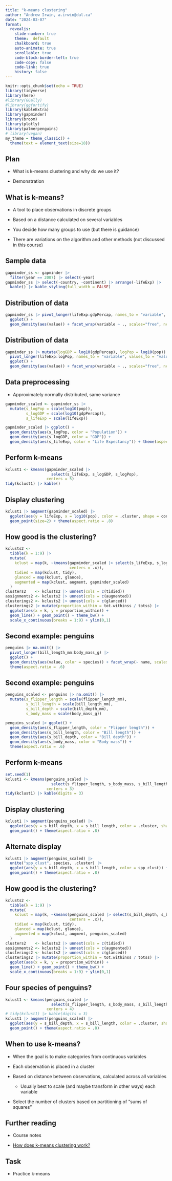 ```yaml
---
title: "k-means clustering"
author: "Andrew Irwin, a.irwin@dal.ca"
date: "2024-03-07"
format:
  revealjs:
    slide-number: true
    theme:  default
    chalkboard: true
    auto-animate: true
    scrollable: true
    code-block-border-left: true
    code-copy: false
    code-link: true
    history: false
---
```


```r
knitr::opts_chunk$set(echo = TRUE)
library(tidyverse)
library(here)
#library(GGally)
#library(ggfortify)
library(kableExtra)
library(gapminder)
library(broom)
library(plotly)
library(palmerpenguins)
# library(vegan)
my_theme = theme_classic() + 
  theme(text = element_text(size=18))
```

## Plan

* What is k-means clustering and why do we use it?

* Demonstration 


## What is k-means?

* A tool to place observations in discrete groups

* Based on a distance calculated on several variables

* You decide how many groups to use (but there is guidance)

* There are variations on the algorithm and other methods (not discussed in this course)

## Sample data

```r
gapminder_ss <- gapminder |>
  filter(year == 2007) |> select(-year)
gapminder_ss |> select(-country, -continent) |> arrange(-lifeExp) |>
  kable() |> kable_styling(full_width = FALSE)
```

## Distribution of data

```r
gapminder_ss |> pivot_longer(lifeExp:gdpPercap, names_to = "variable", values_to = "value") |>
  ggplot() +
  geom_density(aes(value)) + facet_wrap(variable ~ ., scales="free", ncol=1) + theme(aspect.ratio = .6)
```

## Distribution of data

```r
gapminder_ss |> mutate(logGDP = log10(gdpPercap), logPop = log10(pop)) |> select(lifeExp, logGDP, logPop, everything()) |>
  pivot_longer(lifeExp:logPop, names_to = "variable", values_to = "value") |>
  ggplot() +
  geom_density(aes(value)) + facet_wrap(variable ~ ., scales="free", ncol=1) + theme(aspect.ratio = .6)
```

## Data preprocessing

* Approximately normally distributed, same variance

```r
gapminder_scaled <- gapminder_ss |> 
  mutate(s_logPop = scale(log10(pop)), 
         s_logGDP = scale(log10(gdpPercap)),
         s_lifeExp = scale(lifeExp))
```
```r
gapminder_scaled |> ggplot() +
  geom_density(aes(s_logPop, color = "Population")) + 
  geom_density(aes(s_logGDP, color = "GDP")) + 
  geom_density(aes(s_lifeExp, color = "Life Expectancy")) + theme(aspect.ratio = .6)
```

## Perform k-means

```r
kclust1 <- kmeans(gapminder_scaled |>
                    select(s_lifeExp, s_logGDP, s_logPop),
                  centers = 5)
tidy(kclust1) |> kable()
```

## Display clustering

```r
kclust1 |> augment(gapminder_scaled) |>
  ggplot(aes(y = lifeExp, x = log10(pop), color = .cluster, shape = continent)) + 
  geom_point(size=2) + theme(aspect.ratio = .8)
```


## How good is the clustering?

```r
kclusts2 <- 
  tibble(k = 1:9) |>
  mutate(
    kclust = map(k, ~kmeans(gapminder_scaled |> select(s_lifeExp, s_logGDP, s_logPop),
                            centers = .x)),
    tidied = map(kclust, tidy),
    glanced = map(kclust, glance),
    augmented = map(kclust, augment, gapminder_scaled)
  )
clusters2    <- kclusts2 |> unnest(cols = c(tidied))
assignments2 <- kclusts2 |> unnest(cols = c(augmented))
clusterings2 <- kclusts2 |> unnest(cols = c(glanced))
clusterings2 |> mutate(proportion_within = tot.withinss / totss) |>
  ggplot(aes(x = k, y = proportion_within)) + 
  geom_line() + geom_point() + theme_bw() +
  scale_x_continuous(breaks = 1:9) + ylim(0,1)
```

## Second example: penguins

```r
penguins |> na.omit() |>
  pivot_longer(bill_length_mm:body_mass_g) |>
  ggplot() +
  geom_density(aes(value, color = species)) + facet_wrap(~ name, scales= "free") + 
  theme(aspect.ratio = .6)
```


## Second example: penguins

```r
penguins_scaled <- penguins |> na.omit() |>
  mutate(s_flipper_length = scale(flipper_length_mm), 
         s_bill_length = scale(bill_length_mm),
         s_bill_depth = scale(bill_depth_mm),
         s_body_mass = scale(body_mass_g))
```
```r
penguins_scaled |> ggplot() +
  geom_density(aes(s_flipper_length, color = "Flipper length")) + 
  geom_density(aes(s_bill_length, color = "Bill length")) + 
  geom_density(aes(s_bill_depth, color = "Bill depth")) + 
  geom_density(aes(s_body_mass, color = "Body mass")) + 
  theme(aspect.ratio = .6)
```

## Perform k-means

```r
set.seed(1)
kclust1 <- kmeans(penguins_scaled |>
                    select(s_flipper_length, s_body_mass, s_bill_length, s_bill_depth),
                  centers = 3)
tidy(kclust1) |> kable(digits = 3)
```

## Display clustering

```r
kclust1 |> augment(penguins_scaled) |>
  ggplot(aes(y = s_bill_depth, x = s_bill_length, color = .cluster, shape = species)) + 
  geom_point() + theme(aspect.ratio = .8)
```

## Alternate display 

```r
kclust1 |> augment(penguins_scaled) |>
  unite("spp_clust", species, .cluster) |>
  ggplot(aes(y = s_bill_depth, x = s_bill_length, color = spp_clust)) + 
  geom_point() + theme(aspect.ratio = .8)
```


## How good is the clustering?

```r
kclusts2 <- 
  tibble(k = 1:9) |>
  mutate(
    kclust = map(k, ~kmeans(penguins_scaled |> select(s_bill_depth, s_bill_length, s_body_mass, s_flipper_length),
                            centers = .x)),
    tidied = map(kclust, tidy),
    glanced = map(kclust, glance),
    augmented = map(kclust, augment, penguins_scaled)
  )
clusters2    <- kclusts2 |> unnest(cols = c(tidied))
assignments2 <- kclusts2 |> unnest(cols = c(augmented))
clusterings2 <- kclusts2 |> unnest(cols = c(glanced))
clusterings2 |> mutate(proportion_within = tot.withinss / totss) |>
  ggplot(aes(x = k, y = proportion_within)) + 
  geom_line() + geom_point() + theme_bw() +
  scale_x_continuous(breaks = 1:9) + ylim(0,1)
```

## Four species of penguins?

```r
kclust1 <- kmeans(penguins_scaled |>
                    select(s_flipper_length, s_body_mass, s_bill_length, s_bill_depth),
                  centers = 4)
# tidy(kclust1) |> kable(digits = 3)
kclust1 |> augment(penguins_scaled) |>
  ggplot(aes(y = s_bill_depth, x = s_bill_length, color = .cluster, shape = species)) + 
  geom_point() + theme(aspect.ratio = .8)
```

## When to use k-means?

* When the goal is to make categories from continuous variables

* Each observation is placed in a cluster

* Based on distance between observations, calculated across all variables

  * Usually best to scale (and maybe transform in other ways) each variable

* Select the number of clusters based on partitioning of "sums of squares"


## Further reading

* Course notes

* [How does k-means clustering work?](https://towardsdatascience.com/how-does-k-means-clustering-in-machine-learning-work-fdaaaf5acfa0)


## Task

* Practice k-means



